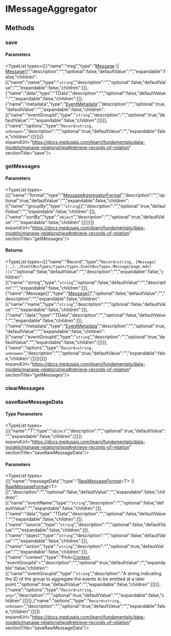 
# IMessageAggregator

## Methods

### save

#### Parameters

<TypeList types={[{"name":"msg","type":"[Message](../../EventBusTypes/types/types.EventBusTypes.Message/page.mdx) \\| [Message](../../EventBusTypes/types/types.EventBusTypes.Message/page.mdx)[]","description":"","optional":false,"defaultValue":"","expandable":false,"children":[{"name":"name","type":"`string`","description":"","optional":false,"defaultValue":"","expandable":false,"children":[]},{"name":"data","type":"TData","description":"","optional":false,"defaultValue":"","expandable":false,"children":[]},{"name":"metadata","type":"[EventMetadata](../../EventBusTypes/types/types.EventBusTypes.EventMetadata/page.mdx)","description":"","optional":true,"defaultValue":"","expandable":false,"children":[{"name":"eventGroupId","type":"`string`","description":"","optional":true,"defaultValue":"","expandable":false,"children":[]}]},{"name":"options","type":"`Record<string, unknown>`","description":"","optional":true,"defaultValue":"","expandable":false,"children":[]}]}]} expandUrl="https://docs.medusajs.com/learn/fundamentals/data-models/manage-relationships#retrieve-records-of-relation" sectionTitle="save"/>

### getMessages

#### Parameters

<TypeList types={[{"name":"format","type":"[MessageAggregatorFormat](../types.MessageAggregatorFormat/page.mdx)","description":"","optional":true,"defaultValue":"","expandable":false,"children":[{"name":"groupBy","type":"`string`[]","description":"","optional":true,"defaultValue":"","expandable":false,"children":[]},{"name":"sortBy","type":"`object`","description":"","optional":true,"defaultValue":"","expandable":false,"children":[]}]}]} expandUrl="https://docs.medusajs.com/learn/fundamentals/data-models/manage-relationships#retrieve-records-of-relation" sectionTitle="getMessages"/>

#### Returns

<TypeList types={[{"name":"Record","type":"`Record<string, [Message](../../EventBusTypes/types/types.EventBusTypes.Message/page.mdx)[]>`","optional":false,"defaultValue":"","description":"","expandable":false,"children":[{"name":"string","type":"`string`","optional":false,"defaultValue":"","description":"","expandable":false,"children":[]},{"name":"Message[]","type":"[Message](../../EventBusTypes/types/types.EventBusTypes.Message/page.mdx)[]","optional":false,"defaultValue":"","description":"","expandable":false,"children":[{"name":"name","type":"`string`","description":"","optional":false,"defaultValue":"","expandable":false,"children":[]},{"name":"data","type":"TData","description":"","optional":false,"defaultValue":"","expandable":false,"children":[]},{"name":"metadata","type":"[EventMetadata](../../EventBusTypes/types/types.EventBusTypes.EventMetadata/page.mdx)","description":"","optional":true,"defaultValue":"","expandable":false,"children":[{"name":"eventGroupId","type":"`string`","description":"","optional":true,"defaultValue":"","expandable":false,"children":[]}]},{"name":"options","type":"`Record<string, unknown>`","description":"","optional":true,"defaultValue":"","expandable":false,"children":[]}]}]}]} expandUrl="https://docs.medusajs.com/learn/fundamentals/data-models/manage-relationships#retrieve-records-of-relation" sectionTitle="getMessages"/>

### clearMessages

### saveRawMessageData

#### Type Parameters

<TypeList types={[{"name":"T","type":"`object`","description":"","optional":true,"defaultValue":"","expandable":false,"children":[]}]} expandUrl="https://docs.medusajs.com/learn/fundamentals/data-models/manage-relationships#retrieve-records-of-relation" sectionTitle="saveRawMessageData"/>

#### Parameters

<TypeList types={[{"name":"messageData","type":"[RawMessageFormat](../../EventBusTypes/types/types.EventBusTypes.RawMessageFormat/page.mdx)&#60;T&#62; \\| [RawMessageFormat](../../EventBusTypes/types/types.EventBusTypes.RawMessageFormat/page.mdx)&#60;T&#62;[]","description":"","optional":false,"defaultValue":"","expandable":false,"children":[{"name":"eventName","type":"`string`","description":"","optional":false,"defaultValue":"","expandable":false,"children":[]},{"name":"data","type":"TData","description":"","optional":false,"defaultValue":"","expandable":false,"children":[]},{"name":"source","type":"`string`","description":"","optional":false,"defaultValue":"","expandable":false,"children":[]},{"name":"object","type":"`string`","description":"","optional":false,"defaultValue":"","expandable":false,"children":[]},{"name":"action","type":"`string`","description":"","optional":true,"defaultValue":"","expandable":false,"children":[]},{"name":"context","type":"Pick&#60;[Context](../types.Context/page.mdx), \"eventGroupId\"&#62;","description":"","optional":true,"defaultValue":"","expandable":false,"children":[{"name":"eventGroupId","type":"`string`","description":"A string indicating the ID of the group to aggregate the events to be emitted at a later point.","optional":true,"defaultValue":"","expandable":false,"children":[]}]},{"name":"options","type":"`Record<string, any>`","description":"","optional":true,"defaultValue":"","expandable":false,"children":[]}]},{"name":"options","type":"`Record<string, unknown>`","description":"","optional":true,"defaultValue":"","expandable":false,"children":[]}]} expandUrl="https://docs.medusajs.com/learn/fundamentals/data-models/manage-relationships#retrieve-records-of-relation" sectionTitle="saveRawMessageData"/>
